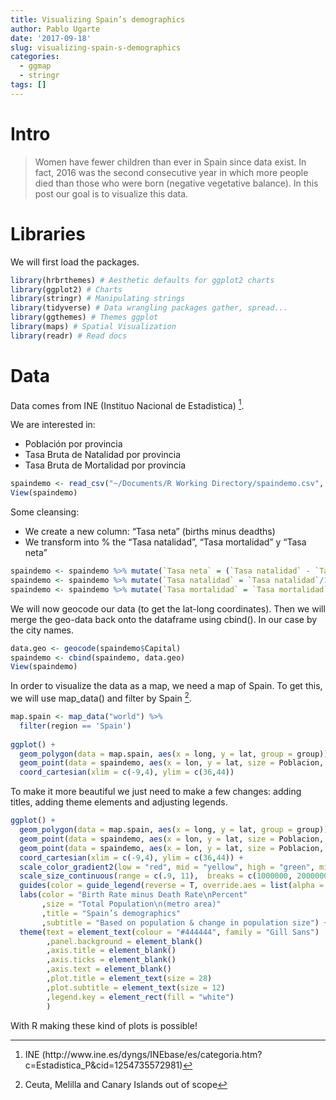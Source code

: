 ```yaml
---
title: Visualizing Spain’s demographics
author: Pablo Ugarte
date: '2017-09-18'
slug: visualizing-spain-s-demographics
categories:
  - ggmap
  - stringr
tags: []
---
```


# Intro

> Women have fewer children than ever in Spain since data exist. In fact, 2016 was the second consecutive year in which more people died than those who were born (negative vegetative balance). In this post our goal is to visualize this data.

# Libraries

We will first load the packages.

```r
library(hrbrthemes) # Aesthetic defaults for ggplot2 charts
library(ggplot2) # Charts
library(stringr) # Manipulating strings
library(tidyverse) # Data wrangling packages gather, spread...
library(ggthemes) # Themes ggplot
library(maps) # Spatial Visualization 
library(readr) # Read docs
```

# Data

Data comes from INE (Instituo Nacional de Estadistica) [^1]. 

We are interested in:

* Población por provincia
* Tasa Bruta de Natalidad por provincia
* Tasa Bruta de Mortalidad por provincia

```r
spaindemo <- read_csv("~/Documents/R Working Directory/spaindemo.csv", col_types = cols(`Tasa mortalidad` = col_double()), locale = locale(grouping_mark = "."))
View(spaindemo)
```

Some cleansing:

* We create a new column: "Tasa neta" (births minus deadths)
* We transform into % the "Tasa natalidad", "Tasa mortalidad" y "Tasa neta"

```r
spaindemo <- spaindemo %>% mutate(`Tasa neta` = (`Tasa natalidad` - `Tasa mortalidad`)/100)
spaindemo <- spaindemo %>% mutate(`Tasa natalidad` = `Tasa natalidad`/100)
spaindemo <- spaindemo %>% mutate(`Tasa mortalidad` = `Tasa mortalidad`/100)
```

We will now geocode our data (to get the lat-long coordinates). Then we will merge the geo-data back onto the dataframe using cbind(). In our case by the city names.

```r
data.geo <- geocode(spaindemo$Capital)
spaindemo <- cbind(spaindemo, data.geo)
View(spaindemo)
```

In order to visualize the data as a map, we need a map of Spain. To get this, we will use map_data() and filter by Spain [^2]. 

```r
map.spain <- map_data("world") %>% 
  filter(region == 'Spain') 
   
ggplot() +
  geom_polygon(data = map.spain, aes(x = long, y = lat, group = group)) +
  geom_point(data = spaindemo, aes(x = lon, y = lat, size = Poblacion, color = `Tasa neta`)) +
  coord_cartesian(xlim = c(-9,4), ylim = c(36,44))
```

To make it more beautiful we just need to make a few changes: adding titles, adding theme elements and adjusting legends.

```r
ggplot() +
  geom_polygon(data = map.spain, aes(x = long, y = lat, group = group)) +
  geom_point(data = spaindemo, aes(x = lon, y = lat, size = Poblacion, color = `Tasa neta`), alpha = .5) +
  geom_point(data = spaindemo, aes(x = lon, y = lat, size = Poblacion, color = `Tasa neta`), shape = 1) +
  coord_cartesian(xlim = c(-9,4), ylim = c(36,44)) +
  scale_color_gradient2(low = "red", mid = "yellow", high = "green", midpoint = 0.001, labels = scales::percent_format()) +
  scale_size_continuous(range = c(.9, 11),  breaks = c(1000000, 2000000, 6000000),labels = scales::comma_format()) +
  guides(color = guide_legend(reverse = T, override.aes = list(alpha = 1, size = 4) )) +
  labs(color = "Birth Rate minus Death Rate\nPercent"
       ,size = "Total Population\n(metro area)"
       ,title = "Spain’s demographics"
       ,subtitle = "Based on population & change in population size") +
  theme(text = element_text(colour = "#444444", family = "Gill Sans")
        ,panel.background = element_blank()
        ,axis.title = element_blank()
        ,axis.ticks = element_blank()
        ,axis.text = element_blank()
        ,plot.title = element_text(size = 28)
        ,plot.subtitle = element_text(size = 12)
        ,legend.key = element_rect(fill = "white")
        ) 
```

With R making these kind of plots is possible!


[^1]: INE (http://www.ine.es/dyngs/INEbase/es/categoria.htm?c=Estadistica_P&cid=1254735572981)
[^2]: Ceuta, Melilla and Canary Islands out of scope